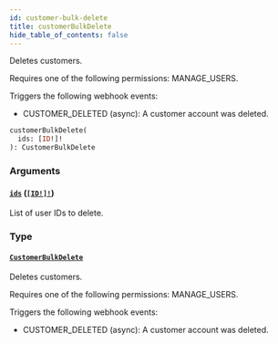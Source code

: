 ```yaml
---
id: customer-bulk-delete
title: customerBulkDelete
hide_table_of_contents: false
---
```


Deletes customers.

Requires one of the following permissions: MANAGE_USERS.

Triggers the following webhook events:

- CUSTOMER_DELETED (async): A customer account was deleted.

```graphql
customerBulkDelete(
  ids: [ID!]!
): CustomerBulkDelete
```

### Arguments

#### [`ids`](#) ([`[ID!]!`](../../../developer/api-reference/scalars/id))

List of user IDs to delete.

### Type

#### [`CustomerBulkDelete`](../../../developer/api-reference/objects/customer-bulk-delete)

Deletes customers.

Requires one of the following permissions: MANAGE_USERS.

Triggers the following webhook events:

- CUSTOMER_DELETED (async): A customer account was deleted.
